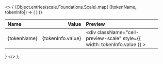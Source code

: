 
  <>
    {
      <table className="docs my-6">
        <thead>
          <tr>
            <th align="left">Name</th>
            <th align="right">
              <span className="pr-4">Value</span>
            </th>
            <th
              className="hidden sm:table-cell md:hidden lg:table-cell"
              align="left"
            >
              Preview
            </th>
          </tr>
        </thead>
        <tbody>
          {Object.entries(scale.Foundations.Scale).map(
            ([tokenName, tokenInfo]) => (
              <tr key={tokenName}>
                <td className="cell-title">{tokenName}</td>
                <td>
                  <div className="cell-value-scale" align="right">
                    {tokenInfo.value}
                  </div>
                </td>
                <td className="hidden sm:table-cell md:hidden lg:table-cell">
                  <div
                    className="cell-preview-scale"
                    style={{ width: tokenInfo.value }}
                  ></div>
                </td>
              </tr>
            )
          )}
        </tbody>
      </table>
    }
  </>
);
